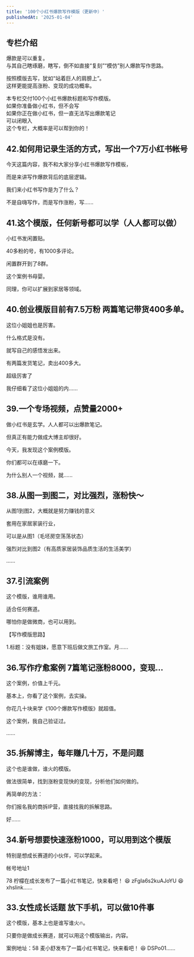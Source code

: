 ```yaml
---
title: '100个小红书爆款写作模版（更新中）'
publishedAt: '2025-01-04'
---
```


## 专栏介绍

爆款是可以重复。  
与其自己瞎琢磨，瞎写，倒不如直接“复刻”“模仿”别人爆款写作思路。  
  
按照模版去写，犹如“站着巨人的肩膀上”。  
这样更能提高涨粉、变现的成功概率。  
  
本专栏交付100个小红书爆款标题和写作模版。  
如果你准备做小红书，但不会写  
如果你正在做小红书，但一直无法写出爆款笔记  
可以闭眼入  
这个专栏，大概率是可以帮到你的！

## 42.如何用记录生活的方式，写出一个7万小红书帐号
今天这篇内容，我不和大家分享小红书爆款写作模板，

而是来讲写作爆款背后的底层逻辑。

我们来小红书写作是为了什么？

不是自嗨写作，而是写作涨粉，写......

## 41.这个模版，任何新号都可以学（人人都可以做）
小红书发闲置贴。

40多粉的号，有1000多评论。

闲置群开到了8群。

这个案例书母婴。

同理，你可以扩展到家居等领域。

## 40.创业模版目前有7.5万粉 两篇笔记带货400多单。
这位小姐姐也是厉害。

什么格式是没有。

就写自己的感悟发出来。

有两篇发货笔记，卖出400多大。

超级厉害了

我仔细看了这位小姐姐的内......

## 39.一个专场视频，点赞量2000+
做小红书是玄学。人人都可以出爆款笔记。

但真正有能力做成大博主却很好。

今天，我发现这个案例模版。

你们都可以在琢磨一下。

为什么别人一个视频，就......

## 38.从图一到图二，对比强烈，涨粉快～
从图1到图2，大概就是努力赚钱的意义

套用在家居家装行业，

可以是从图1（毛坯房空荡荡状态）

强烈对比到图2（有高质家居装饰品质生活的生活美学）

......

## 37.引流案例
这个模版，谁用谁用。

适合任何赛道。

哪怕你是做微商，也可以用到。

【写作模版思路】

1.标题：没有姐妹，愿意下班后做文旅工作室。月......

## 36.写作疗愈案例 7篇笔记涨粉8000，变现…
这个案例，价值上千元。

基本上，你看了这个案例，去实操。

你花几十块来学《100个爆款写作模版》就超值。

这个案例，我自己验证过。

......

## 35.拆解博主，每年赚几十万，不是问题
这个也是谁做，谁火的模版。

做法很简单，找到涨粉变现快的变现，分析他们如何做的。

再简单的方法：

你们报名我的商拆IP营，直接找我的拆解思路。

好......

## 34.新号想要快速涨粉1000，可以用到这个模版
特别是想成长赛道的小伙伴，可以学起来。

帐号地址1

78 柠檬在成长发布了一篇小红书笔记，快来看吧！ 😆 zFgIa6s2kuAJoYU 😆 xhslink......

## 33.女性成长话题 放下手机，可以做10件事
这个模版，基本上也是谁写谁火🔥。

只要你是做成长赛道，就可以用这个模版输出，内容。

案例地址：58 麦小舒发布了一篇小红书笔记，快来看吧！ 😆 DSPo01......

